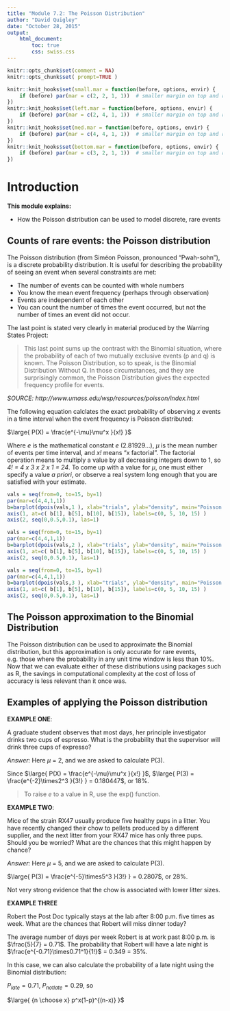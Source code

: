 ```yaml
---
title: "Module 7.2: The Poisson Distribution"
author: "David Quigley"
date: "October 28, 2015"
output: 
    html_document:
        toc: true
        css: swiss.css
---
```



```r
knitr::opts_chunk$set(comment = NA)
knitr::opts_chunk$set( prompt=TRUE ) 

knitr::knit_hooks$set(small.mar = function(before, options, envir) {
    if (before) par(mar = c(2, 2, 1, 1))  # smaller margin on top and right
})
knitr::knit_hooks$set(left.mar = function(before, options, envir) {
    if (before) par(mar = c(2, 4, 1, 1))  # smaller margin on top and right
})
knitr::knit_hooks$set(med.mar = function(before, options, envir) {
    if (before) par(mar = c(4, 4, 1, 1))  # smaller margin on top and right
})
knitr::knit_hooks$set(bottom.mar = function(before, options, envir) {
    if (before) par(mar = c(3, 2, 1, 1))  # smaller margin on top and right
})
```

Introduction
========================================

**This module explains:**

* How the Poisson distribution can be used to model discrete, rare events

Counts of rare events: the Poisson distribution
--------------------------------------------------------------------------------

The Poisson distribution (from Siméon Poisson, pronounced "Pwah-sohn"), is a discrete probability distribution. It is useful for describing the probability of seeing an event when several constraints are met:

* The number of events can be counted with whole numbers
* You know the mean event frequency (perhaps through observation)
* Events are independent of each other
* You can count the number of times the event occurred, but not the number of times an event did not occur.

The last point is stated very clearly in material produced by the Warring States Project:  

>This last point sums up the contrast with the Binomial situation, where the probability of each of two mutually exclusive events (p and q) is known. The Poisson Distribution, so to speak, is the Binomial Distribution Without Q. In those circumstances, and they are surprisingly common, the Poisson Distribution gives the expected frequency profile for events.

*SOURCE: http://www.umass.edu/wsp/resources/poisson/index.html*

The following equation calclates the exact probability of observing *x* events in a time interval when the event frequency is Poisson distributed:

$\large{ P(X) = \frac{e^{-\mu}\mu^x }{x!} }$

Where *e* is the mathematical constant *e* (2.81929...), $\mu$ is the mean number of events per time interval, and *x!* means "x factorial". The factorial operation means to multiply a value by all decreasing integers down to 1, so *4! = 4 x 3 x 2 x 1 = 24*. To come up with a value for $\mu$, one must either specify a value *a priori*, or observe a real system long enough that you are satisfied with your estimate. 

```r
vals = seq(from=0, to=15, by=1)
par(mar=c(4,4,1,1))
b=barplot(dpois(vals,1 ), xlab="trials", ylab="density", main="Poisson distributions", axes=FALSE, ylim=c(0,0.4) )
axis(1, at=c( b[1], b[5], b[10], b[15]), labels=c(0, 5, 10, 15) )
axis(2, seq(0,0.5,0.1), las=1)

vals = seq(from=0, to=15, by=1)
par(mar=c(4,4,1,1))
b=barplot(dpois(vals,2 ), xlab="trials", ylab="density", main="Poisson distributions", axes=FALSE, ylim=c(0,0.4) )
axis(1, at=c( b[1], b[5], b[10], b[15]), labels=c(0, 5, 10, 15) )
axis(2, seq(0,0.5,0.1), las=1)

vals = seq(from=0, to=15, by=1)
par(mar=c(4,4,1,1))
b=barplot(dpois(vals,3 ), xlab="trials", ylab="density", main="Poisson distributions", axes=FALSE, ylim=c(0,0.4), col="#0000ff11" )
axis(1, at=c( b[1], b[5], b[10], b[15]), labels=c(0, 5, 10, 15) )
axis(2, seq(0,0.5,0.1), las=1)
```

The Poisson approximation to the Binomial Distribution
--------------------------------------------------------------------------------

The Poisson distribution can be used to approximate the Binomial distribution, but this approximation is only accurate for rare events, e.g. those where the probability in any unit time window is less than 10%. Now that we can evaluate either of these distributions using packages such as R, the savings in computational complexity at the cost of loss of accuracy is less relevant than it once was.


Examples of applying the Poisson distribution
--------------------------------------------------------------------------------

**EXAMPLE ONE**:

A graduate student observes that most days, her principle investigator drinks two cups of espresso. What is the probability that the supervisor will drink three cups of expresso?

*Answer:* Here $\mu$ = 2, and we are asked to calculate P(3).

Since $\large{ P(X) = \frac{e^{-\mu}\mu^x }{x!} }$, $\large{ P(3) = \frac{e^{-2}\times2^3 }{3!} } = 0.180447$, or 18%.

> To raise *e* to a value in R, use the exp() function.

**EXAMPLE TWO**:

Mice of the strain RX47 usually produce five healthy pups in a litter. You have recently changed their chow to pellets produced by a different supplier, and the next litter from your RX47 mice has only three pups. Should you be worried? What are the chances that this might happen by chance?

*Answer:* Here $\mu$ = 5, and we are asked to calculate P(3).

$\large{ P(3) = \frac{e^{-5}\times5^3 }{3!} } = 0.2807$, or 28%. 

Not very strong evidence that the chow is associated with lower litter sizes.

**EXAMPLE THREE**

Robert the Post Doc typically stays at the lab after 8:00 p.m. five times as week. What are the chances that Robert will miss dinner today?

The average number of days per week Robert is at work past 8:00 p.m. is $\frac{5}{7} = 0.71$. The probability that Robert will have a late night is $\frac{e^{-0.71}\times0.71^1}{1!}$ = 0.349 = 35%.


In this case, we can also calculate the probability of a late night using the Binomial distribution:

$P_{late} = 0.71$, $P_{not late} = 0.29$, so 

$\large{ {n \choose x} p^x(1-p)^{(n-x)} }$



